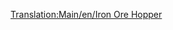 [[Translation:Main/en/Iron Ore Hopper]]{{Template:Vagones/Es
|Imagen=[[File:en/Ironorehopper.png]]
|Nombre=Vagoneta de Mineral de Hierro
|PrecioNormal=2.796 € (1.398 £)
|PesoNormal=19 / 49 t
|CapacidadNormal=30 t de mineral de hierro
|PrecioMono="
|PesoMono=19 / 54 t
|CapacidadMono=35 t de mineral de hierro
|PrecioMag="
|PesoMag=19 / 56 t
|CapacidadMag=37 t de mineral de hierro
|Descripción=La '''vagoneta de mineral de hierro''' puede transportar [[Main/es/Mineral de hierro|mineral de hierro]] desde las [[Main/es/Mina de hierro|minas de hierro]] hasta la [[Main/es/Acería|acería]]. Sólo está disponible en el clima [[Main/en/Climas/Es#templado|templado]].
}}